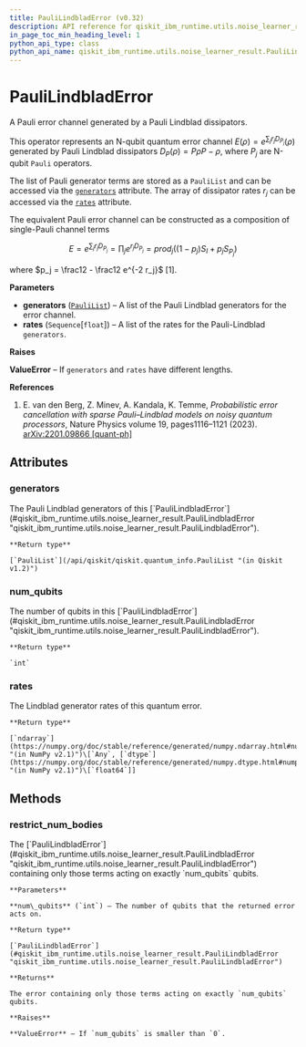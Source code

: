 ```yaml
---
title: PauliLindbladError (v0.32)
description: API reference for qiskit_ibm_runtime.utils.noise_learner_result.PauliLindbladError in qiskit-ibm-runtime v0.32
in_page_toc_min_heading_level: 1
python_api_type: class
python_api_name: qiskit_ibm_runtime.utils.noise_learner_result.PauliLindbladError
---
```


# PauliLindbladError

<Class id="qiskit_ibm_runtime.utils.noise_learner_result.PauliLindbladError" isDedicatedPage={true} github="https://github.com/Qiskit/qiskit-ibm-runtime/tree/stable/0.32/qiskit_ibm_runtime/utils/noise_learner_result.py#L42-L133" signature="PauliLindbladError(generators, rates)" modifiers="class">
  A Pauli error channel generated by a Pauli Lindblad dissipators.

  This operator represents an N-qubit quantum error channel $E(\rho) = e^{\sum_j r_j D_{P_j}}(\rho)$ generated by Pauli Lindblad dissipators $D_P(\rho) = P \rho P - \rho$, where $P_j$ are N-qubit `Pauli` operators.

  The list of Pauli generator terms are stored as a `PauliList` and can be accessed via the [`generators`](#qiskit_ibm_runtime.utils.noise_learner_result.PauliLindbladError.generators "qiskit_ibm_runtime.utils.noise_learner_result.PauliLindbladError.generators") attribute. The array of dissipator rates $r_j$ can be accessed via the [`rates`](#qiskit_ibm_runtime.utils.noise_learner_result.PauliLindbladError.rates "qiskit_ibm_runtime.utils.noise_learner_result.PauliLindbladError.rates") attribute.

  The equivalent Pauli error channel can be constructed as a composition of single-Pauli channel terms

$$
E = e^{\sum_j r_j D_{P_j}} = \prod_j e^{r_j D_{P_j}}
= prod_j \left( (1 - p_j) S_I + p_j S_{P_j} \right)
$$

  where $p_j = \frac12 - \frac12 e^{-2 r_j}$ \[1].

  **Parameters**

  *   **generators** ([`PauliList`](/api/qiskit/qiskit.quantum_info.PauliList "(in Qiskit v1.2)")) – A list of the Pauli Lindblad generators for the error channel.
  *   **rates** (`Sequence`\[`float`]) – A list of the rates for the Pauli-Lindblad `generators`.

  **Raises**

  **ValueError** – If `generators` and `rates` have different lengths.

  **References**

  1.  E. van den Berg, Z. Minev, A. Kandala, K. Temme, *Probabilistic error cancellation with sparse Pauli–Lindblad models on noisy quantum processors*, Nature Physics volume 19, pages1116–1121 (2023). [arXiv:2201.09866 \[quant-ph\]](https://arxiv.org/abs/2201.09866)

  ## Attributes

  ### generators

  <Attribute id="qiskit_ibm_runtime.utils.noise_learner_result.PauliLindbladError.generators">
    The Pauli Lindblad generators of this [`PauliLindbladError`](#qiskit_ibm_runtime.utils.noise_learner_result.PauliLindbladError "qiskit_ibm_runtime.utils.noise_learner_result.PauliLindbladError").

    **Return type**

    [`PauliList`](/api/qiskit/qiskit.quantum_info.PauliList "(in Qiskit v1.2)")
  </Attribute>

  ### num\_qubits

  <Attribute id="qiskit_ibm_runtime.utils.noise_learner_result.PauliLindbladError.num_qubits">
    The number of qubits in this [`PauliLindbladError`](#qiskit_ibm_runtime.utils.noise_learner_result.PauliLindbladError "qiskit_ibm_runtime.utils.noise_learner_result.PauliLindbladError").

    **Return type**

    `int`
  </Attribute>

  ### rates

  <Attribute id="qiskit_ibm_runtime.utils.noise_learner_result.PauliLindbladError.rates">
    The Lindblad generator rates of this quantum error.

    **Return type**

    [`ndarray`](https://numpy.org/doc/stable/reference/generated/numpy.ndarray.html#numpy.ndarray "(in NumPy v2.1)")\[`Any`, [`dtype`](https://numpy.org/doc/stable/reference/generated/numpy.dtype.html#numpy.dtype "(in NumPy v2.1)")\[`float64`]]
  </Attribute>

  ## Methods

  ### restrict\_num\_bodies

  <Function id="qiskit_ibm_runtime.utils.noise_learner_result.PauliLindbladError.restrict_num_bodies" github="https://github.com/Qiskit/qiskit-ibm-runtime/tree/stable/0.32/qiskit_ibm_runtime/utils/noise_learner_result.py#L109-L126" signature="restrict_num_bodies(num_qubits)">
    The [`PauliLindbladError`](#qiskit_ibm_runtime.utils.noise_learner_result.PauliLindbladError "qiskit_ibm_runtime.utils.noise_learner_result.PauliLindbladError") containing only those terms acting on exactly `num_qubits` qubits.

    **Parameters**

    **num\_qubits** (`int`) – The number of qubits that the returned error acts on.

    **Return type**

    [`PauliLindbladError`](#qiskit_ibm_runtime.utils.noise_learner_result.PauliLindbladError "qiskit_ibm_runtime.utils.noise_learner_result.PauliLindbladError")

    **Returns**

    The error containing only those terms acting on exactly `num_qubits` qubits.

    **Raises**

    **ValueError** – If `num_qubits` is smaller than `0`.
  </Function>
</Class>

